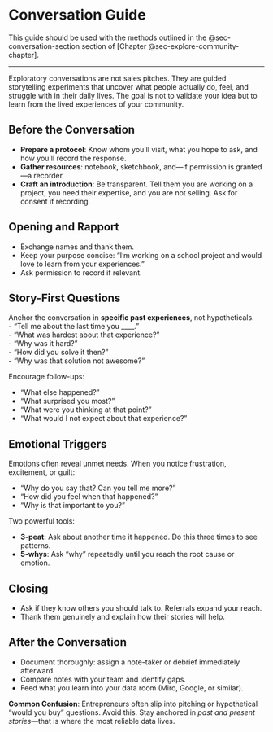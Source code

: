 # Conversation Guide {#sec-conversation-guide .unnumbered} 

This guide should be used with the methods outlined in the @sec-conversation-section section of [Chapter @sec-explore-community-chapter].

---

Exploratory conversations are not sales pitches. They are guided storytelling experiments that uncover what people actually do, feel, and struggle with in their daily lives. The goal is not to validate your idea but to learn from the lived experiences of your community.

## Before the Conversation
- **Prepare a protocol**: Know whom you’ll visit, what you hope to ask, and how you’ll record the response.  
- **Gather resources**: notebook, sketchbook, and—if permission is granted—a recorder.  
- **Craft an introduction**: Be transparent. Tell them you are working on a project, you need their expertise, and you are not selling. Ask for consent if recording.

## Opening and Rapport
- Exchange names and thank them.  
- Keep your purpose concise: “I’m working on a school project and would love to learn from your experiences.”  
- Ask permission to record if relevant.  

## Story-First Questions
Anchor the conversation in **specific past experiences**, not hypotheticals.  
- “Tell me about the last time you ____.”  
- “What was hardest about that experience?”  
- “Why was it hard?”  
- “How did you solve it then?”  
- “Why was that solution not awesome?”  

Encourage follow-ups:  

- “What else happened?”  
- “What surprised you most?”  
- "What were you thinking at that point?"
- “What would I not expect about that experience?”  

## Emotional Triggers
Emotions often reveal unmet needs. When you notice frustration, excitement, or guilt:  

- “Why do you say that? Can you tell me more?”  
- “How did you feel when that happened?”  
- “Why is that important to you?”  

Two powerful tools:  

- **3-peat**: Ask about another time it happened. Do this three times to see patterns.  
- **5-whys**: Ask “why” repeatedly until you reach the root cause or emotion.  

## Closing
- Ask if they know others you should talk to. Referrals expand your reach.  
- Thank them genuinely and explain how their stories will help.  

## After the Conversation
- Document thoroughly: assign a note-taker or debrief immediately afterward.  
- Compare notes with your team and identify gaps.  
- Feed what you learn into your data room (Miro, Google, or similar).  

::: callout-note
**Common Confusion**: Entrepreneurs often slip into pitching or hypothetical “would you buy” questions. Avoid this. Stay anchored in *past and present stories*—that is where the most reliable data lives.  
:::

